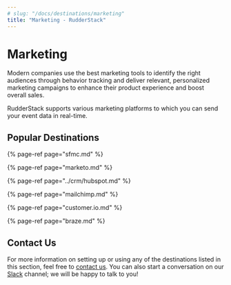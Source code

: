 ```yaml
---
# slug: "/docs/destinations/marketing"
title: "Marketing - RudderStack"
---
```


# Marketing

Modern companies use the best marketing tools to identify the right audiences through behavior tracking and deliver relevant, personalized marketing campaigns to enhance their product experience and boost overall sales.

RudderStack supports various marketing platforms to which you can send your event data in real-time.

## Popular Destinations

{% page-ref page="sfmc.md" %}

{% page-ref page="marketo.md" %}

{% page-ref page="../crm/hubspot.md" %}

{% page-ref page="mailchimp.md" %}

{% page-ref page="customer.io.md" %}

{% page-ref page="braze.md" %}

## Contact Us

For more information on setting up or using any of the destinations listed in this section, feel free to [contact us](mailto:%20docs@rudderstack.com). You can also start a conversation on our [Slack](https://resources.rudderstack.com/join-rudderstack-slack) channel; we will be happy to talk to you!

